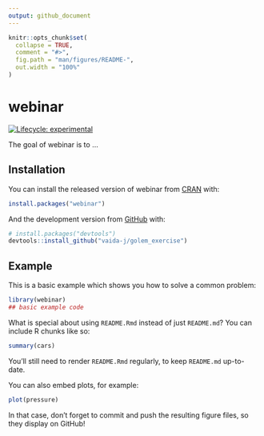 ```yaml
---
output: github_document
---
```


<!-- README.md is generated from README.Rmd. Please edit that file -->

```r
knitr::opts_chunk$set(
  collapse = TRUE,
  comment = "#>",
  fig.path = "man/figures/README-",
  out.width = "100%"
)
```

# webinar

<!-- badges: start -->
[![Lifecycle: experimental](https://img.shields.io/badge/lifecycle-experimental-orange.svg)](https://www.tidyverse.org/lifecycle/#experimental)
<!-- badges: end -->

The goal of webinar is to ...

## Installation

You can install the released version of webinar from [CRAN](https://CRAN.R-project.org) with:

``` r
install.packages("webinar")
```

And the development version from [GitHub](https://github.com/) with:

``` r
# install.packages("devtools")
devtools::install_github("vaida-j/golem_exercise")
```
## Example

This is a basic example which shows you how to solve a common problem:

```r
library(webinar)
## basic example code
```

What is special about using `README.Rmd` instead of just `README.md`? You can include R chunks like so:

```r
summary(cars)
```

You'll still need to render `README.Rmd` regularly, to keep `README.md` up-to-date.

You can also embed plots, for example:

```r
plot(pressure)
```

In that case, don't forget to commit and push the resulting figure files, so they display on GitHub!
